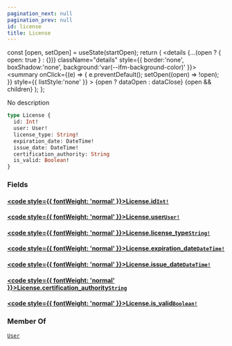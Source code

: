 ```yaml
---
pagination_next: null
pagination_prev: null
id: license
title: License
---
```









  const [open, setOpen] = useState(startOpen);
  return (
    <details {...(open ? { open: true } : {})} className="details" style={{ border:'none', boxShadow:'none', background:'var(--ifm-background-color)' }}>
      <summary
        onClick={(e) => {
          e.preventDefault();
          setOpen((open) => !open);
        }}
        style={{ listStyle:'none' }}
      >
      {open ? dataOpen : dataClose}
      </summary>
      {open && children}
    </details>
  );
};








No description


```graphql
type License {
  id: Int!
  user: User!
  license_type: String!
  expiration_date: DateTime!
  issue_date: DateTime!
  certification_authority: String
  is_valid: Boolean!
}
```




### Fields

#### [<code style={{ fontWeight: 'normal' }}>License.<b>id</b></code>](#)<Bullet />[`Int!`](/types/scalars/int.mdx) <Badge class="badge badge--secondary" text="non-null"/> <Badge class="badge badge--secondary" text="scalar"/> 



#### [<code style={{ fontWeight: 'normal' }}>License.<b>user</b></code>](#)<Bullet />[`User!`](/types/objects/user.mdx) <Badge class="badge badge--secondary" text="non-null"/> <Badge class="badge badge--secondary" text="object"/> 



#### [<code style={{ fontWeight: 'normal' }}>License.<b>license_type</b></code>](#)<Bullet />[`String!`](/types/scalars/string.mdx) <Badge class="badge badge--secondary" text="non-null"/> <Badge class="badge badge--secondary" text="scalar"/> 



#### [<code style={{ fontWeight: 'normal' }}>License.<b>expiration_date</b></code>](#)<Bullet />[`DateTime!`](/types/scalars/date-time.mdx) <Badge class="badge badge--secondary" text="non-null"/> <Badge class="badge badge--secondary" text="scalar"/> 



#### [<code style={{ fontWeight: 'normal' }}>License.<b>issue_date</b></code>](#)<Bullet />[`DateTime!`](/types/scalars/date-time.mdx) <Badge class="badge badge--secondary" text="non-null"/> <Badge class="badge badge--secondary" text="scalar"/> 



#### [<code style={{ fontWeight: 'normal' }}>License.<b>certification_authority</b></code>](#)<Bullet />[`String`](/types/scalars/string.mdx) <Badge class="badge badge--secondary" text="scalar"/> 



#### [<code style={{ fontWeight: 'normal' }}>License.<b>is_valid</b></code>](#)<Bullet />[`Boolean!`](/types/scalars/boolean.mdx) <Badge class="badge badge--secondary" text="non-null"/> <Badge class="badge badge--secondary" text="scalar"/> 







### Member Of

[`User`](/types/objects/user.mdx)  <Badge class="badge badge--secondary" text="object"/>

